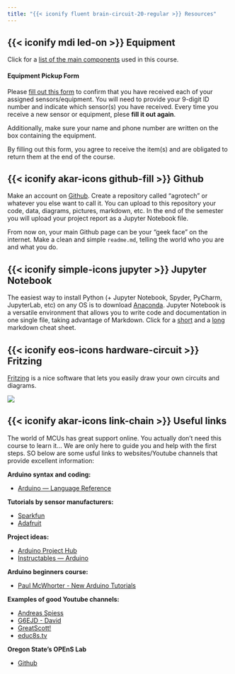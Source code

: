 ```yaml
---
title: "{{< iconify fluent brain-circuit-20-regular >}} Resources"
---
```


## {{< iconify mdi led-on >}} Equipment

Click for a [list of the main components](/content/equipment) used in this course.

#### Equipment Pickup Form

Please [fill out this form](https://tinyurl.com/agtech-pickup) to confirm that you have received each of your assigned sensors/equipment. You will need to provide your 9-digit ID number and indicate which sensor(s) you have received. 
Every time you receive a new sensor or equipment, plese **fill it out again**.

Additionally, make sure your name and phone number are written on the box containing the equipment. 

By filling out this form, you agree to receive the item(s) and are obligated to return them at the end of the course. 

## {{< iconify akar-icons github-fill >}} Github 

Make an account on [Github](https://github.com).
Create a repository called "agrotech" or whatever you else want to call it.
You can upload to this repository your code, data, diagrams, pictures, markdown, etc.
In the end of the semester you will upload your project report as a Jupyter Notebook file.

From now on, your main Github page can be your "geek face" on the internet. Make a clean and simple `readme.md`, telling the world who you are and what you do.

## {{< iconify simple-icons jupyter >}} Jupyter Notebook 

The easiest way to install Python (+ Jupyter Notebook, Spyder, PyCharm, JupyterLab, etc) on any OS is to download [Anaconda](https://www.anaconda.com/products/individual).
Jupyter Notebook is a versatile environment that allows you to write code and documentation in one single file, taking advantage of Markdown.
Click for a [short](https://devhints.io/markdown) and a [long](https://github.com/adam-p/markdown-here/wiki/Markdown-Cheatsheet) markdown cheat sheet.

## {{< iconify eos-icons hardware-circuit >}} Fritzing

[Fritzing](https://fritzing.org/download/) is a nice software that lets you easily draw your own circuits and diagrams.

![](http://troybaverstock.com/wp-content/uploads/2019/04/arduino-servo-button-red-green-RGB-LED-wiring-diagram.png)

## {{< iconify akar-icons link-chain >}} Useful links

The world of MCUs has great support online. You actually don't need this course to learn it... We are only here to guide you and help with the first steps. SO below are some usful links to websites/Youtube channels that provide excellent information:  
    
**Arduino syntax and coding:**  

* [Arduino --- Language Reference](https://www.arduino.cc/reference/en/)
  
**Tutorials by sensor manufacturers:**  

* [Sparkfun](https://learn.sparkfun.com)  
* [Adafruit](https://learn.adafruit.com)

**Project ideas:**  

* [Arduino Project Hub](https://create.arduino.cc/projecthub)  
* [Instructables --- Arduino](https://www.instructables.com/circuits/arduino/projects/)

**Arduino beginners course:**  

* [Paul McWhorter - New Arduino Tutorials](https://www.youtube.com/playlist?list=PLGs0VKk2DiYw-L-RibttcvK-WBZm8WLEP)

**Examples of good Youtube channels:**  

* [Andreas Spiess](https://www.youtube.com/c/AndreasSpiess)  
* [G6EJD - David](https://www.youtube.com/c/G6EJD/videos)  
* [GreatScott!](https://www.youtube.com/c/greatscottlab)    
* [educ8s.tv](https://www.youtube.com/c/Educ8s/videos)

**Oregon State's OPEnS Lab**

* [Github](https://github.com/OPEnSLab-OSU/OPEnS-Lab-Home/wiki)




